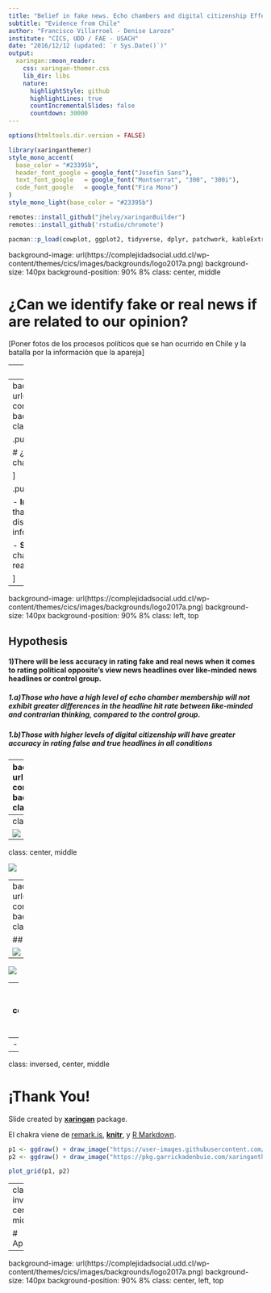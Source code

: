 ```yaml
---
title: "Belief in fake news. Echo chambers and digital citizenship Effects identifying fake news"
subtitle: "Evidence from Chile"
author: "Francisco Villarroel - Denise Laroze"
institute: "CICS, UDD / FAE - USACH"
date: "2016/12/12 (updated: `r Sys.Date()`)"
output:
  xaringan::moon_reader:
    css: xaringan-themer.css
    lib_dir: libs
    nature:
      highlightStyle: github
      highlightLines: true
      countIncrementalSlides: false
      countdown: 30000
---
```


```r
options(htmltools.dir.version = FALSE)
```
```r
library(xaringanthemer)
style_mono_accent(
  base_color = "#23395b",
  header_font_google = google_font("Josefin Sans"),
  text_font_google   = google_font("Montserrat", "300", "300i"),
  code_font_google   = google_font("Fira Mono")
)
style_mono_light(base_color = "#23395b")
```
```r
remotes::install_github("jhelvy/xaringanBuilder")
remotes::install_github('rstudio/chromote')

pacman::p_load(cowplot, ggplot2, tidyverse, dplyr, patchwork, kableExtra, MASS, ggpubr, fastDummies, xaringanBuilder)
```

background-image: url(https://complejidadsocial.udd.cl/wp-content/themes/cics/images/backgrounds/logo2017a.png)
background-size: 140px
background-position: 90% 8%
class: center, middle

# ¿Can we identify fake or real news if are related to our opinion?

[Poner fotos de los procesos políticos que se han ocurrido en Chile y la batalla por la información que la apareja]

---
class: center, middle

### How does membership in echo chambers and digital citizenship affect our scores distinguishing fake news from real news?

---
background-image: url(https://complejidadsocial.udd.cl/wp-content/themes/cics/images/backgrounds/logo2017a.png)
background-size: 140px
background-position: 90% 8%
class: left, middle

.pull-left[

# ¿What do we know about the relationship beetween echo chambers and misinformation?

]

.pull-right[

- **Information bias**: endemic consumption of information that is politically similar to one's own thinking and the distancing, rejection or impossibility of consuming information of different political thinking.

- **Spread of disinformation**: those who belong to echo chambers spread information faster, generate rumors and reach audiences that do not directly exceed those rumors.

]


---
background-image: url(https://complejidadsocial.udd.cl/wp-content/themes/cics/images/backgrounds/logo2017a.png)
background-size: 140px
background-position: 90% 8%
class: left, top



## Hypothesis

#### 1)There will be less accuracy in rating fake and real news when it comes to rating political opposite's view news headlines over like-minded news headlines or control group.


##### 1.a)Those who have a high level of echo chamber membership will not exhibit greater differences in the headline hit rate between like-minded and contrarian thinking, compared to the control group.

##### 1.b)Those with higher levels of digital citizenship will have greater accuracy in rating false and true headlines in all conditions


---
background-image: url(https://complejidadsocial.udd.cl/wp-content/themes/cics/images/backgrounds/logo2017a.png)
background-size: 140px
background-position: 90% 8%
class:left, middle

# Methods

.pull-left[

**Sample**

**Randomization**

**Experimental survey**

]

.pull-right[

- 690 participant in a survey experiment from CESS Santiago de Chile's poll.

- Block randomization with Eco Chamber membership and levels of digital citizenship (both binaries: 1 = Hight Eco Chamber membership; 1 = High Digital Citizenship levels)

- We showed to participants 7 different news headlines, and asked them to rate them as true or false. We have three experimental conditions

- We also ask about gender, income, education and age range

]
---
class: center, middle

![](beamer_presentation_files/treatment_tables.png^)


---
class: center, middle

![](beamer_presentation_files/headlines sets.png)


---
background-image: url(https://complejidadsocial.udd.cl/wp-content/themes/cics/images/backgrounds/logo2017a.png)
background-size: 140px
background-position: 90% 8%
class: center, middle

## Results

![](beamer_presentation_files/Plot2English.png)
---

![](beamer_presentation_files/Rplot02.png)

---
background-image: url(https://complejidadsocial.udd.cl/wp-content/themes/cics/images/backgrounds/logo2017a.png)
background-size: 140px
background-position: 90% 8%
class: center, left, top

## Discussion

- 
- Motivated skepticism (Taber & Lodge, 2006)
 
---
class: inversed, center, middle

# ¡Thank You!

Slide created by [**xaringan**](https://github.com/yihui/xaringan) package.


El  chakra viene de [remark.js](https://remarkjs.com), [**knitr**](https://yihui.org/knitr/), y [R Markdown](https://rmarkdown.rstudio.com).


```r


p1 <- ggdraw() + draw_image("https://user-images.githubusercontent.com/163582/45438104-ea200600-b67b-11e8-80fa-d9f2a99a03b0.png", scale = 0.3)
p2 <- ggdraw() + draw_image("https://pkg.garrickadenbuie.com/xaringanthemer/logo.png", scale = 0.3)

plot_grid(p1, p2)
```
---
class: inverted, center, middle

# Appendix

---
background-image: url(https://complejidadsocial.udd.cl/wp-content/themes/cics/images/backgrounds/logo2017a.png)
background-size: 140px
background-position: 90% 8%
class: center, left, top



